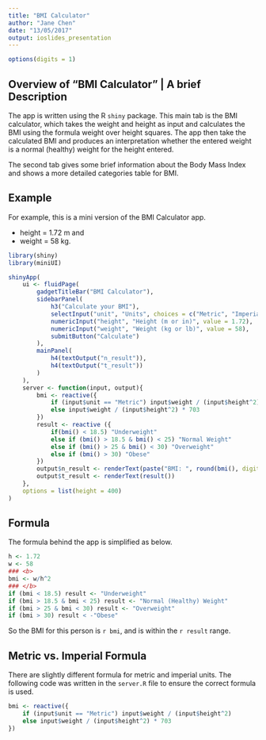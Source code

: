 ```yaml
---
title: "BMI Calculator"
author: "Jane Chen"
date: "13/05/2017"
output: ioslides_presentation
---
```


```r
options(digits = 1)
```

## Overview of "BMI Calculator" | A brief Description {.build}

The app is written using the R `shiny` package. This main tab is the BMI calculator, which takes the weight and height as input and calculates the BMI using the formula weight over height squares. 
The app then take the calculated BMI and produces an interpretation whether the entered weight is a normal (healthy) weight for the height entered. 

The second tab gives some brief information about the Body Mass Index and shows a more detailed categories table for BMI. 

## Example {.smaller}

For example, this is a mini version of the BMI Calculator app. 

 - height = 1.72 m and 
 - weight = 58 kg. 

```r
library(shiny)
library(miniUI)

shinyApp(
    ui <- fluidPage(
        gadgetTitleBar("BMI Calculator"), 
        sidebarPanel(
            h3("Calculate your BMI"), 
            selectInput("unit", "Units", choices = c("Metric", "Imperial")), 
            numericInput("height", "Height (m or in)", value = 1.72), 
            numericInput("weight", "Weight (kg or lb)", value = 58), 
            submitButton("Calculate")
        ), 
        mainPanel(
            h4(textOutput("n_result")), 
            h4(textOutput("t_result"))
        )
    ), 
    server <- function(input, output){
        bmi <- reactive({
            if (input$unit == "Metric") input$weight / (input$height^2) 
            else input$weight / (input$height^2) * 703
        })
        result <- reactive ({
            if(bmi() < 18.5) "Underweight"
            else if (bmi() > 18.5 & bmi() < 25) "Normal Weight"
            else if (bmi() > 25 & bmi() < 30) "Overweight"
            else if (bmi() > 30) "Obese"
        })
        output$n_result <- renderText(paste("BMI: ", round(bmi(), digits = 1)))
        output$t_result <- renderText(result())
    }, 
    options = list(height = 400)
)

```

## Formula 

The formula behind the app is simplified as below. 

```r
h <- 1.72
w <- 58
### <b>
bmi <- w/h^2
### </b>
if (bmi < 18.5) result <- "Underweight"
if (bmi > 18.5 & bmi < 25) result <- "Normal (Healthy) Weight"
if (bmi > 25 & bmi < 30) result <- "Overweight"
if (bmi > 30) result < -"Obese"
```

So the BMI for this person is `r bmi`, and is within the `r result` range. 

## Metric vs. Imperial Formula

There are slightly different formula for metric and imperial units. The following code was written in the `server.R` file to ensure the correct formula is used. 

```r
bmi <- reactive({
    if (input$unit == "Metric") input$weight / (input$height^2) 
    else input$weight / (input$height^2) * 703
})
```